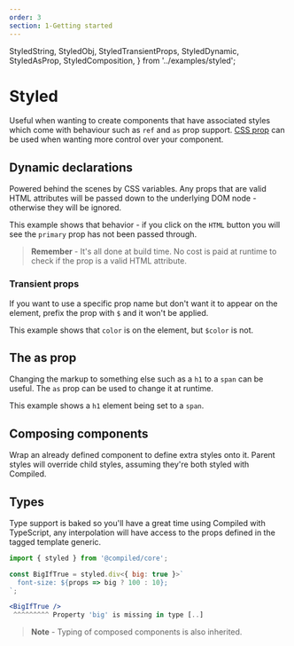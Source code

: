 ```yaml
---
order: 3
section: 1-Getting started
---
```


  StyledString,
  StyledObj,
  StyledTransientProps,
  StyledDynamic,
  StyledAsProp,
  StyledComposition,
} from '../examples/styled';

# Styled

Useful when wanting to create components that have associated styles which come with behaviour such as `ref` and `as` prop support.
[CSS prop](/css-prop) can be used when wanting more control over your component.

<StyledString />

## Dynamic declarations

Powered behind the scenes by CSS variables.
Any props that are valid HTML attributes will be passed down to the underlying DOM node -
otherwise they will be ignored.

This example shows that behavior -
if you click on the `HTML` button you will see the `primary` prop has not been passed through.

<StyledDynamic />

> **Remember** - It's all done at build time.
> No cost is paid at runtime to check if the prop is a valid HTML attribute.

### Transient props

If you want to use a specific prop name but don't want it to appear on the element,
prefix the prop with `$` and it won't be applied.

This example shows that `color` is on the element,
but `$color` is not.

<StyledTransientProps />

## The as prop

Changing the markup to something else such as a `h1` to a `span` can be useful.
The `as` prop can be used to change it at runtime.

This example shows a `h1` element being set to a `span`.

<StyledAsProp />

## Composing components

Wrap an already defined component to define extra styles onto it.
Parent styles will override child styles,
assuming they're both styled with Compiled.

<StyledComposition />

## Types

Type support is baked so you'll have a great time using Compiled with TypeScript,
any interpolation will have access to the props defined in the tagged template generic.

```jsx
import { styled } from '@compiled/core';

const BigIfTrue = styled.div<{ big: true }>`
  font-size: ${props => big ? 100 : 10};
`;

<BigIfTrue />
 ^^^^^^^^^ Property 'big' is missing in type [..]
```

> **Note** - Typing of composed components is also inherited.
